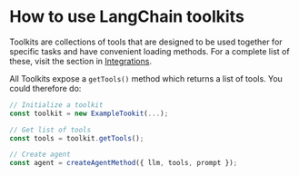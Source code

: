 # How to use LangChain toolkits

Toolkits are collections of tools that are designed to be used together for specific tasks and have convenient loading methods.
For a complete list of these, visit the section in [Integrations](/docs/integrations/toolkits).

All Toolkits expose a `getTools()` method which returns a list of tools. You could therefore do:

```typescript
// Initialize a toolkit
const toolkit = new ExampleTookit(...);

// Get list of tools
const tools = toolkit.getTools();

// Create agent
const agent = createAgentMethod({ llm, tools, prompt });
```
